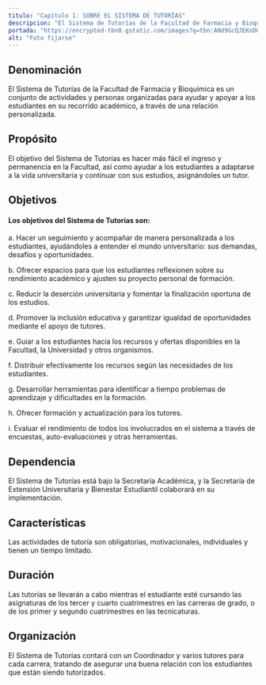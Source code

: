 ---
titulo: "Capítulo 1: SOBRE EL SISTEMA DE TUTORÍAS"
descripcion: "El Sistema de Tutorías de la Facultad de Farmacia y Bioquímica apoya y orienta a estudiantes en su trayectoria académica mediante tutores asignados."
portada: "https://encrypted-tbn0.gstatic.com/images?q=tbn:ANd9GcQJEKnDOeAjDdeaXcO_Gar-1tJbl2lSzFWRivsFKaaBdCWrckEzq7_f1a3enAryOwhoUZw&usqp=CAU"
alt: "Foto fijarse"
---

## Denominación

El Sistema de Tutorías de la Facultad de Farmacia y Bioquímica es un conjunto de actividades y personas organizadas para ayudar y apoyar a los estudiantes en su recorrido académico, a través de una relación personalizada.

## Propósito

El objetivo del Sistema de Tutorías es hacer más fácil el ingreso y permanencia en la Facultad, así como ayudar a los estudiantes a adaptarse a la vida universitaria y continuar con sus estudios, asignándoles un tutor.

## Objetivos

#### Los objetivos del Sistema de Tutorías son:

a. Hacer un seguimiento y acompañar de manera personalizada a los estudiantes, ayudándoles a entender el mundo universitario: sus demandas, desafíos y oportunidades.

b. Ofrecer espacios para que los estudiantes reflexionen sobre su rendimiento académico y ajusten su proyecto personal de formación.

c. Reducir la deserción universitaria y fomentar la finalización oportuna de los estudios.

d. Promover la inclusión educativa y garantizar igualdad de oportunidades mediante el apoyo de tutores.

e. Guiar a los estudiantes hacia los recursos y ofertas disponibles en la Facultad, la Universidad y otros organismos.

f. Distribuir efectivamente los recursos según las necesidades de los estudiantes.

g. Desarrollar herramientas para identificar a tiempo problemas de aprendizaje y dificultades en la formación.

h. Ofrecer formación y actualización para los tutores.

i. Evaluar el rendimiento de todos los involucrados en el sistema a través de encuestas, auto-evaluaciones y otras herramientas.

## Dependencia

El Sistema de Tutorías está bajo la Secretaría Académica, y la Secretaría de Extensión Universitaria y Bienestar Estudiantil colaborará en su implementación.

## Características

Las actividades de tutoría son obligatorias, motivacionales, individuales y tienen un tiempo limitado.

## Duración

Las tutorías se llevarán a cabo mientras el estudiante esté cursando las asignaturas de los tercer y cuarto cuatrimestres en las carreras de grado, o de los primer y segundo cuatrimestres en las tecnicaturas.

## Organización

El Sistema de Tutorías contará con un Coordinador y varios tutores para cada carrera, tratando de asegurar una buena relación con los estudiantes que están siendo tutorizados.
